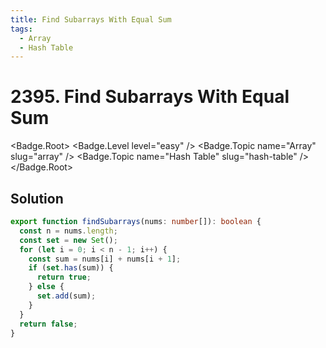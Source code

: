 ```yaml
---
title: Find Subarrays With Equal Sum
tags:
  - Array
  - Hash Table
---
```


# 2395. Find Subarrays With Equal Sum

<Badge.Root>
  <Badge.Level level="easy" />
  <Badge.Topic name="Array" slug="array" />
  <Badge.Topic name="Hash Table" slug="hash-table" />
</Badge.Root>

## Solution

```typescript filename="solution.ts" copy
export function findSubarrays(nums: number[]): boolean {
  const n = nums.length;
  const set = new Set();
  for (let i = 0; i < n - 1; i++) {
    const sum = nums[i] + nums[i + 1];
    if (set.has(sum)) {
      return true;
    } else {
      set.add(sum);
    }
  }
  return false;
}
```

<ProblemLink
  codingSite="leetcode"
  href="https://leetcode.com/problems/find-subarrays-with-equal-sum"
  title="Find Subarrays With Equal Sum"
/>
